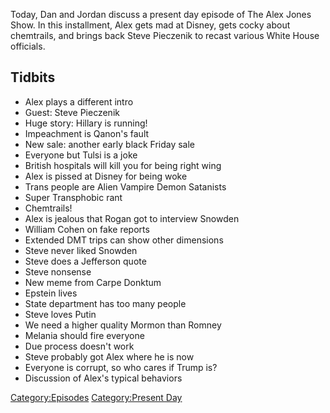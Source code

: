 {{DEFAULTSORT:
    #_EPISODE_0369:November 13, 2019
}}{{Episode
    | title           = November 13, 2019
    | caption         = [https://knowledgefight.libsyn.com/knowledge-fight-november-13-2019 Listen to this episode on Libsyn]
    | episodeNumber   = 369
    | length          = 02:23:09
    | airDate         = November 15, 2019
    | coverageDate    = November 13, 2019
    | episodeType     = [[:Category:Present Day|Present Day]]
    | appearance      = [[Steve Pieczenik]], [[Tulsi Gabbard]], [[Joe Rogan]], [[Edward Snowden]], [[William Cohen]], [[Carpe Donktum]], [[Jeffrey Eppstein]], [[Melania Trump]]
    | previousEpisode = [[368: November 11-12, 2019]]
    | nextEpisode     = [[370: November 14-15, 2019]]
}}

{{Stub}}

Today, Dan and Jordan discuss a present day episode of The Alex Jones Show. In this installment, Alex gets mad at Disney, gets cocky about chemtrails, and brings back Steve Pieczenik to recast various White House officials.

==Tidbits==

*Alex plays a different intro
*Guest: Steve Pieczenik
*Huge story: Hillary is running!
*Impeachment is Qanon's fault
*New sale: another early black Friday sale
*Everyone but Tulsi is a joke
*British hospitals will kill you for being right wing
*Alex is pissed at Disney for being woke
*Trans people are Alien Vampire Demon Satanists
*Super Transphobic rant
*Chemtrails!
*Alex is jealous that Rogan got to interview Snowden
*William Cohen on fake reports
*Extended DMT trips can show other dimensions
*Steve never liked Snowden
*Steve does a Jefferson quote
*Steve nonsense
*New meme from Carpe Donktum
*Epstein lives
*State department has too many people
*Steve loves Putin
*We need a higher quality Mormon than Romney
*Melania should fire everyone
*Due process doesn't work
*Steve probably got Alex where he is now
*Everyone is corrupt, so who cares if Trump is?
*Discussion of Alex's typical behaviors

[[Category:Episodes]]
[[Category:Present Day]]
